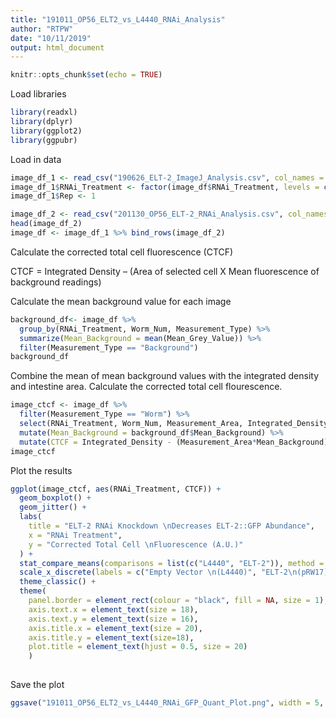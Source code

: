 ```yaml
---
title: "191011_OP56_ELT2_vs_L4440_RNAi_Analysis"
author: "RTPW"
date: "10/11/2019"
output: html_document
---
```


```r
knitr::opts_chunk$set(echo = TRUE)
```

Load libraries

```r
library(readxl)
library(dplyr)
library(ggplot2)
library(ggpubr)
```


Load in data

```r
image_df_1 <- read_csv("190626_ELT-2_ImageJ_Analysis.csv", col_names = TRUE)
image_df_1$RNAi_Treatment <- factor(image_df$RNAi_Treatment, levels = c("L4440", "ELT-2"))
image_df_1$Rep <- 1
```


```r
image_df_2 <- read_csv("201130_OP56_ELT-2_RNAi_Analysis.csv", col_names = TRUE)
head(image_df_2)
image_df <- image_df_1 %>% bind_rows(image_df_2)
```

Calculate the corrected total cell fluorescence (CTCF)

CTCF = Integrated Density – (Area of selected cell X Mean fluorescence of background readings)

Calculate the mean background value for each image
```r
background_df<- image_df %>%
  group_by(RNAi_Treatment, Worm_Num, Measurement_Type) %>%
  summarize(Mean_Background = mean(Mean_Grey_Value)) %>% 
  filter(Measurement_Type == "Background")
background_df
```

Combine the mean of mean background values with the integrated density and intestine area. Calculate the corrected total cell flourescence.

```r
image_ctcf <- image_df %>%
  filter(Measurement_Type == "Worm") %>%
  select(RNAi_Treatment, Worm_Num, Measurement_Area, Integrated_Density) %>%
  mutate(Mean_Background = background_df$Mean_Background) %>%
  mutate(CTCF = Integrated_Density - (Measurement_Area*Mean_Background) )
image_ctcf  
```

Plot the results

```r
ggplot(image_ctcf, aes(RNAi_Treatment, CTCF)) + 
  geom_boxplot() +
  geom_jitter() +
  labs(
    title = "ELT-2 RNAi Knockdown \nDecreases ELT-2::GFP Abundance",
    x = "RNAi Treatment",
    y = "Corrected Total Cell \nFluorescence (A.U.)"
  ) +
  stat_compare_means(comparisons = list(c("L4440", "ELT-2")), method = "t.test") +
  scale_x_discrete(labels = c("Empty Vector \n(L4440)", "ELT-2\n(pRW17)"))+
  theme_classic() +
  theme(
    panel.border = element_rect(colour = "black", fill = NA, size = 1),
    axis.text.x = element_text(size = 18),
    axis.text.y = element_text(size = 16),
    axis.title.x = element_text(size = 20),
    axis.title.y = element_text(size=18),
    plot.title = element_text(hjust = 0.5, size = 20)
    )
  
```

Save the plot

```r
ggsave("191011_OP56_ELT2_vs_L4440_RNAi_GFP_Quant_Plot.png", width = 5, height = 5.15)
```



